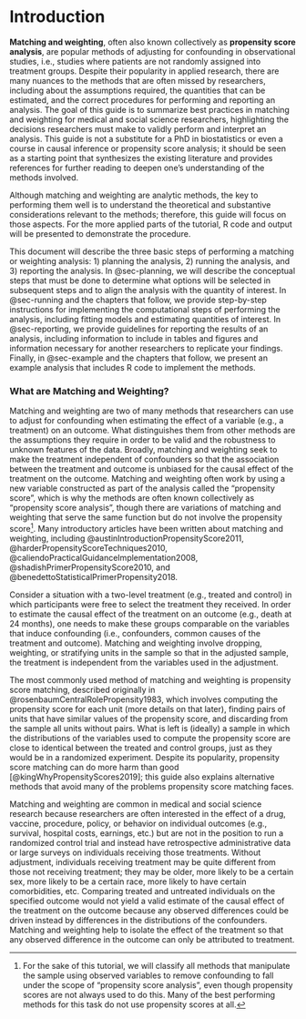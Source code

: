 # Introduction {.unnumbered}

**Matching and weighting**, often also known collectively as **propensity score analysis**, are popular methods of adjusting for confounding in observational studies, i.e., studies where patients are not randomly assigned into treatment groups. Despite their popularity in applied research, there are many nuances to the methods that are often missed by researchers, including about the assumptions required, the quantities that can be estimated, and the correct procedures for performing and reporting an analysis. The goal of this guide is to summarize best practices in matching and weighting for medical and social science researchers, highlighting the decisions researchers must make to validly perform and interpret an analysis. This guide is not a substitute for a PhD in biostatistics or even a course in causal inference or propensity score analysis; it should be seen as a starting point that synthesizes the existing literature and provides references for further reading to deepen one's understanding of the methods involved.

Although matching and weighting are analytic methods, the key to performing them well is to understand the theoretical and substantive considerations relevant to the methods; therefore, this guide will focus on those aspects. For the more applied parts of the tutorial, R code and output will be presented to demonstrate the procedure.

This document will describe the three basic steps of performing a matching or weighting analysis: 1) planning the analysis, 2) running the analysis, and 3) reporting the analysis. In @sec-planning, we will describe the conceptual steps that must be done to determine what options will be selected in subsequent steps and to align the analysis with the quantity of interest. In @sec-running and the chapters that follow, we provide step-by-step instructions for implementing the computational steps of performing the analysis, including fitting models and estimating quantities of interest. In @sec-reporting, we provide guidelines for reporting the results of an analysis, including information to include in tables and figures and information necessary for another researchers to replicate your findings. Finally, in @sec-example and the chapters that follow, we present an example analysis that includes R code to implement the methods.

### What are Matching and Weighting?

Matching and weighting are two of many methods that researchers can use to adjust for confounding when estimating the effect of a variable (e.g., a treatment) on an outcome. What distinguishes them from other methods are the assumptions they require in order to be valid and the robustness to unknown features of the data. Broadly, matching and weighting seek to make the treatment independent of confounders so that the association between the treatment and outcome is unbiased for the causal effect of the treatment on the outcome. Matching and weighting often work by using a new variable constructed as part of the analysis called the "propensity score", which is why the methods are often known collectively as "propensity score analysis", though there are variations of matching and weighting that serve the same function but do not involve the propensity score[^index-1]. Many introductory articles have been written about matching and weighting, including @austinIntroductionPropensityScore2011, @harderPropensityScoreTechniques2010, @caliendoPracticalGuidanceImplementation2008, @shadishPrimerPropensityScore2010, and @benedettoStatisticalPrimerPropensity2018.

[^index-1]: For the sake of this tutorial, we will classify all methods that manipulate the sample using observed variables to remove confounding to fall under the scope of "propensity score analysis", even though propensity scores are not always used to do this. Many of the best performing methods for this task do not use propensity scores at all.

Consider a situation with a two-level treatment (e.g., treated and control) in which participants were free to select the treatment they received. In order to estimate the causal effect of the treatment on an outcome (e.g., death at 24 months), one needs to make these groups comparable on the variables that induce confounding (i.e., confounders, common causes of the treatment and outcome). Matching and weighting involve dropping, weighting, or stratifying units in the sample so that in the adjusted sample, the treatment is independent from the variables used in the adjustment.

The most commonly used method of matching and weighting is propensity score matching, described originally in @rosenbaumCentralRolePropensity1983, which involves computing the propensity score for each unit (more details on that later), finding pairs of units that have similar values of the propensity score, and discarding from the sample all units without pairs. What is left is (ideally) a sample in which the distributions of the variables used to compute the propensity score are close to identical between the treated and control groups, just as they would be in a randomized experiment. Despite its popularity, propensity score matching can do more harm than good [@kingWhyPropensityScores2019]; this guide also explains alternative methods that avoid many of the problems propensity score matching faces.

Matching and weighting are common in medical and social science research because researchers are often interested in the effect of a drug, vaccine, procedure, policy, or behavior on individual outcomes (e.g., survival, hospital costs, earnings, etc.) but are not in the position to run a randomized control trial and instead have retrospective administrative data or large surveys on individuals receiving those treatments. Without adjustment, individuals receiving treatment may be quite different from those not receiving treatment; they may be older, more likely to be a certain sex, more likely to be a certain race, more likely to have certain comorbidities, etc. Comparing treated and untreated individuals on the specified outcome would not yield a valid estimate of the causal effect of the treatment on the outcome because any observed differences could be driven instead by differences in the distributions of the confounders. Matching and weighting help to isolate the effect of the treatment so that any observed difference in the outcome can only be attributed to treatment.
